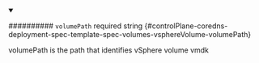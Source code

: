 
<details className="config-field" data-expandable="false" open>
<summary>

########## `volumePath` <span className="config-field-required" data-required="false">required</span> <span className="config-field-type">string</span> <span className="config-field-default"></span> <span className="config-field-enum"></span> {#controlPlane-coredns-deployment-spec-template-spec-volumes-vsphereVolume-volumePath}

volumePath is the path that identifies vSphere volume vmdk

</summary>



</details>
